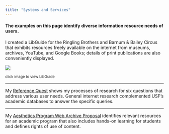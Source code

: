 ```yaml
---
title: "Systems and Services"
---
```


#### **The examples on this page identify diverse information resource needs of users.**

I created a LibGuide for the Ringling Brothers and Barnum & Bailey Circus that exhibits resources freely available on the internet from museums, archives, YouTube, and Google Books; details of print publications are also conveniently displayed.

[![](img/libguide.png)](https://usflis.libguides.com/ringling-bros-and-barnum-and-bailey-circus)

~click image to view LibGuide~

------------------------------------------------------------------------

My [Reference Quest](img/reference_quest.pdf){target="_blank"} shows my processes of research for six questions that address various user needs. General internet research complemented USF's academic databases to answer the specific queries.

------------------------------------------------------------------------

My [Aesthetics Program Web Archive Proposal](img/Planning_a_web_archive_collection.pdf){target="_blank"} identifies relevant resources for an academic program that also includes hands-on learning for students and defines rights of use of content.
